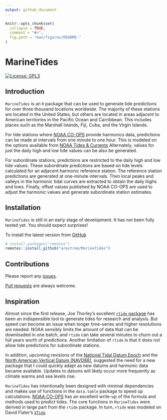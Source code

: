 ```yaml
---
output: github_document
---
```


<!-- README.md is generated from README.Rmd. Please edit that file -->

```r
knitr::opts_chunk$set(
  collapse = TRUE,
  comment = "#>",
  fig.path = "man/figures/README-"
)
```

# MarineTides

<!-- badges: start -->
[![License: GPL3](https://img.shields.io/badge/License-GPL3-blue.svg)](https://www.gnu.org/licenses/gpl-3.0.en.html)
<!-- badges: end -->

## Introduction

`MarineTides` is an `R` package that can be used to generate tide predictions for over three thousand locations worldwide. The majority of these stations are located in the United States, but others are located in areas adjacent to American territories in the Pacific Ocean and Carribbean. This includes places such as the Marshall Islands, Fiji, Cuba, and the Virgin Islands. 

For tide stations where [NOAA CO-OPS](https://api.tidesandcurrents.noaa.gov/api/prod/#products) provide harmonics data, predictions can be made at intervals from one minute to one hour. This is modeled on the options available from [NOAA Tides & Currents](https://tidesandcurrents.noaa.gov/) Alternately, values for just the daily high and low tide values can be also be generated. 

For subordinate stations, predictions are restricted to the daily high and low tide values. These subordinate predictions are based on tide levels calculated for an adjacent harmonic reference station. The reference station predictions are generated at one-minute intervals. Then local peaks and valleys in the harmonic tidal curves are extracted to obtain the daily highs and lows. Finally, offset values published by NOAA CO-OPS are used to adjust the harmonic values and generate subordinate station estimates. 

## Installation

`MarineTides` is still in an early stage of development. It has not been fully tested yet. You should expect surprises!

To install the latest version from [GitHub](https://github.com/arestrom/MarineTides)
```r
# install.packages("remotes")
remotes::install_github("arestrom/MarineTides")
```

## Contributions

Please report any [issues](https://github.com/arestrom/MarineTides/issues).

[Pull requests](https://github.com/arestrom/MarineTides/pulls) are always welcome.

## Inspiration

Almost since the first release, Joe Thorley's excellent [`rtide` package](https://github.com/poissonconsulting/rtide) has been an indispensible tool to generate tides for research and analysis. But speed can become an issue when longer time-series and higher resolutions are needed. NOAA sensibly limits the amount of data that can be downloaded in one batch, and `rtide` can take several minutes to churn out a full years worth of predictions. Another limitation of `rtide` is that it does not allow tide predictions for subordinate stations. 

In addition, upcoming revisions of the [National Tidal Datum Epoch](https://tidesandcurrents.noaa.gov/datum-updates/ntde/) and the [North American Vertical Datum (NAVD88)](https://oceanservice.noaa.gov/geodesy/three-datums.html), suggested the need for a new package that I could quickly adapt as new datums and harmonic data became available. Updates to datums will likely occur more frequently as climate warms and sea levels rise. 

`MarineTides` has intentionally been designed with minimal dependencies and makes use of functions in the `data.table` package to speed up calculations. [NOAA CO-OPS](https://tidesandcurrents.noaa.gov/about_harmonic_constituents.html) has an excellent write-up of the formula and methods used to predict tides. The core functions in `MarineTides` were derived in large part from the `rtide` package. In turn, `rtide` was modeled on David Flater's [`XTide`](https://flaterco.com/xtide/).  

